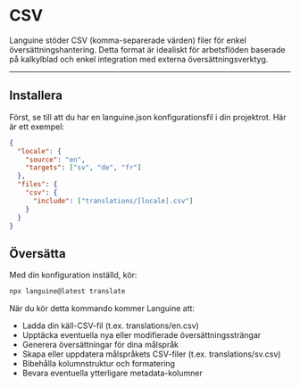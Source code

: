 # CSV

Languine stöder CSV (komma-separerade värden) filer för enkel översättningshantering. Detta format är idealiskt för arbetsflöden baserade på kalkylblad och enkel integration med externa översättningsverktyg.

---

## Installera

Först, se till att du har en languine.json konfigurationsfil i din projektrot. Här är ett exempel:

```json
{
  "locale": {
    "source": "en",
    "targets": ["sv", "de", "fr"]
  },
  "files": {
    "csv": {
      "include": ["translations/[locale].csv"]
    }
  }
}
```

## Översätta

Med din konfiguration inställd, kör:

```bash
npx languine@latest translate
```

När du kör detta kommando kommer Languine att:

- Ladda din käll-CSV-fil (t.ex. translations/en.csv)
- Upptäcka eventuella nya eller modifierade översättningssträngar
- Generera översättningar för dina målspråk
- Skapa eller uppdatera målspråkets CSV-filer (t.ex. translations/sv.csv)
- Bibehålla kolumnstruktur och formatering
- Bevara eventuella ytterligare metadata-kolumner
